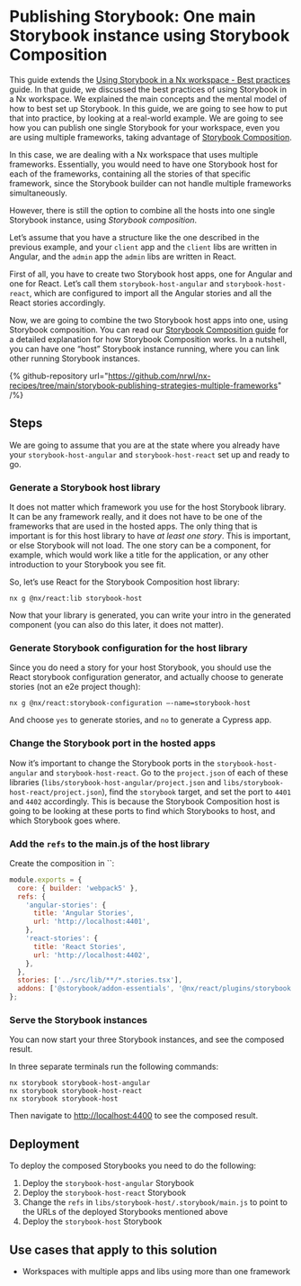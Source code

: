 # Publishing Storybook: One main Storybook instance using Storybook Composition

This guide extends the
[Using Storybook in a Nx workspace - Best practices](/packages/storybook/documents/best-practices) guide. In that guide, we discussed the best practices of using Storybook in a Nx workspace. We explained the main concepts and the mental model of how to best set up Storybook. In this guide, we are going to see how to put that into practice, by looking at a real-world example. We are going to see how you can publish one single Storybook for your workspace, even you are using multiple frameworks, taking advantage of [Storybook Composition](/packages/storybook/documents/storybook-composition-setup).

In this case, we are dealing with a Nx workspace that uses multiple frameworks. Essentially, you would need to have one Storybook host for each of the frameworks, containing all the stories of that specific framework, since the Storybook builder can not handle multiple frameworks simultaneously.

However, there is still the option to combine all the hosts into one single Storybook instance, using _Storybook composition_.

Let’s assume that you have a structure like the one described in the previous example, and your `client` app and the `client` libs are written in Angular, and the `admin` app the `admin` libs are written in React.

First of all, you have to create two Storybook host apps, one for Angular and one for React. Let’s call them `storybook-host-angular` and `storybook-host-react`, which are configured to import all the Angular stories and all the React stories accordingly.

Now, we are going to combine the two Storybook host apps into one, using Storybook composition. You can read our [Storybook Composition guide](/packages/storybook/documents/storybook-composition-setup) for a detailed explanation for how Storybook Composition works. In a nutshell, you can have one “host” Storybook instance running, where you can link other running Storybook instances.

{% github-repository url="https://github.com/nrwl/nx-recipes/tree/main/storybook-publishing-strategies-multiple-frameworks" /%}

## Steps

We are going to assume that you are at the state where you already have your `storybook-host-angular` and `storybook-host-react` set up and ready to go.

### Generate a Storybook host library

It does not matter which framework you use for the host Storybook library. It can be any framework really, and it does not have to be one of the frameworks that are used in the hosted apps. The only thing that is important is for this host library to have _at least one story_. This is important, or else Storybook will not load. The one story can be a component, for example, which would work like a title for the application, or any other introduction to your Storybook you see fit.

So, let’s use React for the Storybook Composition host library:

```shell
nx g @nx/react:lib storybook-host
```

Now that your library is generated, you can write your intro in the generated component (you can also do this later, it does not matter).

### Generate Storybook configuration for the host library

Since you do need a story for your host Storybook, you should use the React storybook configuration generator, and actually choose to generate stories (not an e2e project though):

```shell
nx g @nx/react:storybook-configuration –-name=storybook-host
```

And choose `yes` to generate stories, and `no` to generate a Cypress app.

### Change the Storybook port in the hosted apps

Now it’s important to change the Storybook ports in the `storybook-host-angular` and `storybook-host-react`. Go to the `project.json` of each of these libraries (`libs/storybook-host-angular/project.json` and `libs/storybook-host-react/project.json`), find the `storybook` target, and set the port to `4401` and `4402` accordingly. This is because the Storybook Composition host is going to be looking at these ports to find which Storybooks to host, and which Storybook goes where.

### Add the `refs` to the main.js of the host library

Create the composition in ``:

```javascript {% fileName="libs/storybook-host/.storybook/main.js" %}
module.exports = {
  core: { builder: 'webpack5' },
  refs: {
    'angular-stories': {
      title: 'Angular Stories',
      url: 'http://localhost:4401',
    },
    'react-stories': {
      title: 'React Stories',
      url: 'http://localhost:4402',
    },
  },
  stories: ['../src/lib/**/*.stories.tsx'],
  addons: ['@storybook/addon-essentials', '@nx/react/plugins/storybook'],
};
```

### Serve the Storybook instances

You can now start your three Storybook instances, and see the composed result.

In three separate terminals run the following commands:

```shell
nx storybook storybook-host-angular
nx storybook storybook-host-react
nx storybook storybook-host
```

Then navigate to [http://localhost:4400](http://localhost:4400) to see the composed result.

## Deployment

To deploy the composed Storybooks you need to do the following:

1. Deploy the `storybook-host-angular` Storybook
2. Deploy the `storybook-host-react` Storybook
3. Change the `refs` in `libs/storybook-host/.storybook/main.js` to point to the URLs of the deployed Storybooks mentioned above
4. Deploy the `storybook-host` Storybook

## Use cases that apply to this solution

- Workspaces with multiple apps and libs using more than one framework
